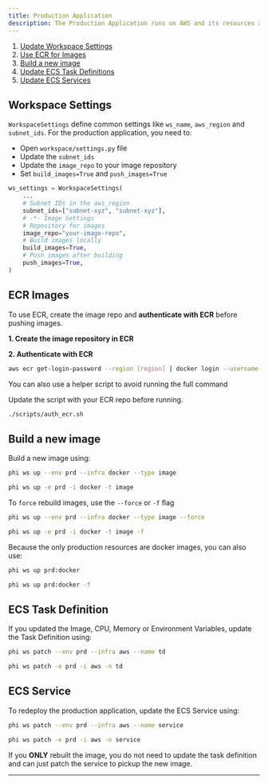 ```yaml
---
title: Production Application
description: The Production Application runs on AWS and its resources are defined in the workspace/prd_resources.py file. This guide shows how to
---
```


1. [Update Workspace Settings](#workspace-settings)
2. [Use ECR for Images](#ecr-images)
3. [Build a new image](#build-a-new-image)
4. [Update ECS Task Definitions](#ecs-task-definition)
5. [Update ECS Services](#ecs-service)

## Workspace Settings

`WorkspaceSettings` define common settings like `ws_name`, `aws_region` and `subnet_ids`. For the production application, you need to:

- Open `workspace/settings.py` file
- Update the `subnet_ids`
- Update the `image_repo` to your image repository
- Set `build_images=True` and `push_images=True`

```python workspace/settings.py
ws_settings = WorkspaceSettings(
    ...
    # Subnet IDs in the aws_region
    subnet_ids=["subnet-xyz", "subnet-xyz"],
    # -*- Image Settings
    # Repository for images
    image_repo="your-image-repo",
    # Build images locally
    build_images=True,
    # Push images after building
    push_images=True,
)
```

## ECR Images

To use ECR, create the image repo and **authenticate with ECR** before pushing images.

**1. Create the image repository in ECR**

<ImageContainer src="/images/create-ecr-image.png" alt="create-ecr-image" />

**2. Authenticate with ECR**

```bash Authenticate with ECR
aws ecr get-login-password --region [region] | docker login --username AWS --password-stdin [account].dkr.ecr.[region].amazonaws.com
```

You can also use a helper script to avoid running the full command

<Note>

Update the script with your ECR repo before running.

</Note>

<CodeGroup>

```bash Mac
./scripts/auth_ecr.sh
```

</CodeGroup>

## Build a new image

Build a new image using:

<CodeGroup>

```bash terminal
phi ws up --env prd --infra docker --type image
```

```bash shorthand
phi ws up -e prd -i docker -t image
```

</CodeGroup>

To `force` rebuild images, use the `--force` or `-f` flag

<CodeGroup>

```bash terminal
phi ws up --env prd --infra docker --type image --force
```

```bash shorthand
phi ws up -e prd -i docker -t image -f
```

</CodeGroup>

Because the only production resources are docker images, you can also use:

<CodeGroup>

```bash Build Images
phi ws up prd:docker
```

```bash Force Build Images
phi ws up prd:docker -f
```

</CodeGroup>

## ECS Task Definition

If you updated the Image, CPU, Memory or Environment Variables, update the Task Definition using:

<CodeGroup>

```bash terminal
phi ws patch --env prd --infra aws --name td
```

```bash shorthand
phi ws patch -e prd -i aws -n td
```

</CodeGroup>

## ECS Service

To redeploy the production application, update the ECS Service using:

<CodeGroup>

```bash terminal
phi ws patch --env prd --infra aws --name service
```

```bash shorthand
phi ws patch -e prd -i aws -n service
```

</CodeGroup>

<Note>

If you **ONLY** rebuilt the image, you do not need to update the task definition and can just patch the service to pickup the new image.

</Note>

---
